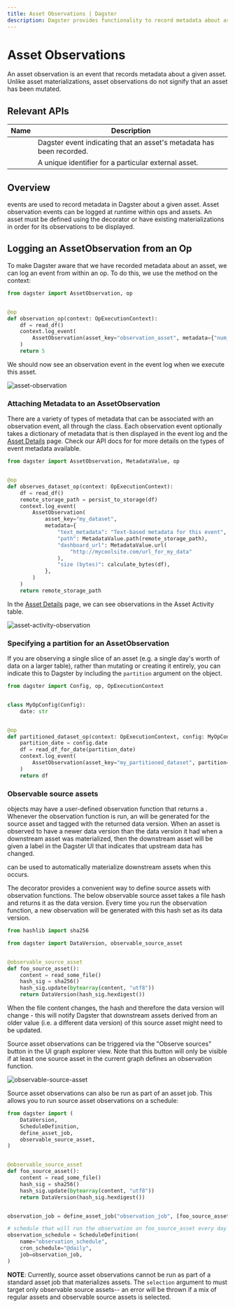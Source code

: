 ```yaml
---
title: Asset Observations | Dagster
description: Dagster provides functionality to record metadata about assets.
---
```


# Asset Observations

An asset observation is an event that records metadata about a given asset. Unlike asset materializations, asset observations do not signify that an asset has been mutated.

## Relevant APIs

| Name                                   | Description                                                          |
| -------------------------------------- | -------------------------------------------------------------------- |
| <PyObject object="AssetObservation" /> | Dagster event indicating that an asset's metadata has been recorded. |
| <PyObject object="AssetKey" />         | A unique identifier for a particular external asset.                 |

## Overview

<PyObject object="AssetObservation" /> events are used to record metadata in Dagster
about a given asset. Asset observation events can be logged at runtime within ops
and assets. An asset must be defined using the <PyObject
object="asset"
decorator
/> decorator or have existing materializations in order for its observations to be
displayed.

## Logging an AssetObservation from an Op

To make Dagster aware that we have recorded metadata about an asset, we can log an <PyObject object="AssetObservation" /> event from within an op. To do this, we use the method <PyObject object="OpExecutionContext" method="log_event" /> on the context:

```python file=/concepts/assets/observations.py startafter=start_observation_asset_marker_0 endbefore=end_observation_asset_marker_0
from dagster import AssetObservation, op


@op
def observation_op(context: OpExecutionContext):
    df = read_df()
    context.log_event(
        AssetObservation(asset_key="observation_asset", metadata={"num_rows": len(df)})
    )
    return 5
```

We should now see an observation event in the event log when we execute this asset.

<Image
alt="asset-observation"
src="/images/concepts/assets/observation.png"
width={1417}
height={917}
/>

### Attaching Metadata to an AssetObservation

There are a variety of types of metadata that can be associated with an observation event, all through the <PyObject object="MetadataValue" /> class. Each observation event optionally takes a dictionary of metadata that is then displayed in the event log and the [Asset Details](/concepts/webserver/ui#asset-details) page. Check our API docs for <PyObject object="MetadataValue" /> for more details on the types of event metadata available.

```python file=concepts/assets/observations.py startafter=start_observation_asset_marker_2 endbefore=end_observation_asset_marker_2
from dagster import AssetObservation, MetadataValue, op


@op
def observes_dataset_op(context: OpExecutionContext):
    df = read_df()
    remote_storage_path = persist_to_storage(df)
    context.log_event(
        AssetObservation(
            asset_key="my_dataset",
            metadata={
                "text_metadata": "Text-based metadata for this event",
                "path": MetadataValue.path(remote_storage_path),
                "dashboard_url": MetadataValue.url(
                    "http://mycoolsite.com/url_for_my_data"
                ),
                "size (bytes)": calculate_bytes(df),
            },
        )
    )
    return remote_storage_path
```

In the [Asset Details](/concepts/webserver/ui#asset-details) page, we can see observations in the Asset Activity table.

<Image
alt="asset-activity-observation"
src="/images/concepts/assets/asset-activity-observation.png"
width={1758}
height={1146}
/>

### Specifying a partition for an AssetObservation

If you are observing a single slice of an asset (e.g. a single day's worth of data on a larger table), rather than mutating or creating it entirely, you can indicate this to Dagster by including the `partition` argument on the object.

```python file=/concepts/assets/observations.py startafter=start_partitioned_asset_observation endbefore=end_partitioned_asset_observation
from dagster import Config, op, OpExecutionContext


class MyOpConfig(Config):
    date: str


@op
def partitioned_dataset_op(context: OpExecutionContext, config: MyOpConfig):
    partition_date = config.date
    df = read_df_for_date(partition_date)
    context.log_event(
        AssetObservation(asset_key="my_partitioned_dataset", partition=partition_date)
    )
    return df
```

### Observable source assets

<PyObject object="SourceAsset" /> objects may have a user-defined observation function
that returns a <PyObject object="DataVersion" />. Whenever the observation
function is run, an <PyObject object="AssetObservation" /> will be generated for
the source asset and tagged with the returned data version. When an asset is
observed to have a newer data version than the data version it had when a
downstream asset was materialized, then the downstream asset will be given a
label in the Dagster UI that indicates that upstream data has changed.

<PyObject object="AutomationCondition" pluralize /> can be used to automatically
materialize downstream assets when this occurs.

The <PyObject object="observable_source_asset" /> decorator provides a convenient way to define source assets with observation functions. The below observable source asset takes a file hash and returns it as the data version. Every time you run the observation function, a new observation will be generated with this hash set as its data version.

```python file=/concepts/assets/observable_source_assets.py startafter=start_plain endbefore=end_plain
from hashlib import sha256

from dagster import DataVersion, observable_source_asset


@observable_source_asset
def foo_source_asset():
    content = read_some_file()
    hash_sig = sha256()
    hash_sig.update(bytearray(content, "utf8"))
    return DataVersion(hash_sig.hexdigest())
```

When the file content changes, the hash and therefore the data version will change - this will notify Dagster that downstream assets derived from an older value (i.e. a different data version) of this source asset might need to be updated.

Source asset observations can be triggered via the "Observe sources" button in the UI graph explorer view. Note that this button will only be visible if at least one source asset in the current graph defines an observation function.

<Image
alt="observable-source-asset"
src="/images/concepts/assets/observe-sources.png"
width={1768}
height={1282}
/>

Source asset observations can also be run as part of an asset job. This allows you to run source asset observations on a schedule:

```python file=/concepts/assets/observable_source_assets.py startafter=start_schedule endbefore=end_schedule
from dagster import (
    DataVersion,
    ScheduleDefinition,
    define_asset_job,
    observable_source_asset,
)


@observable_source_asset
def foo_source_asset():
    content = read_some_file()
    hash_sig = sha256()
    hash_sig.update(bytearray(content, "utf8"))
    return DataVersion(hash_sig.hexdigest())


observation_job = define_asset_job("observation_job", [foo_source_asset])

# schedule that will run the observation on foo_source_asset every day
observation_schedule = ScheduleDefinition(
    name="observation_schedule",
    cron_schedule="@daily",
    job=observation_job,
)
```

**NOTE**: Currently, source asset observations cannot be run as part of a standard asset job that materializes assets. The `selection` argument to <PyObject object="define_asset_job" /> must target only observable source assets-- an error will be thrown if a mix of regular assets and observable source assets is selected.
